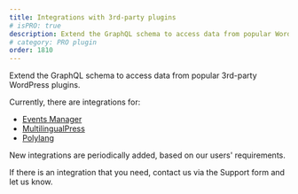 ```yaml
---
title: Integrations with 3rd-party plugins
# isPRO: true
description: Extend the GraphQL schema to access data from popular WordPress plugins.
# category: PRO plugin
order: 1810
---
```


Extend the GraphQL schema to access data from popular 3rd-party WordPress plugins.

Currently, there are integrations for:

- <a href="https://wordpress.org/plugins/events-manager/" target="_blank">Events Manager</a>
- <a href="https://multilingualpress.org/" target="_blank">MultilingualPress</a>
- <a href="https://wordpress.org/plugins/polylang/" target="_blank">Polylang</a>

New integrations are periodically added, based on our users' requirements.

If there is an integration that you need, contact us via the Support form and let us know.